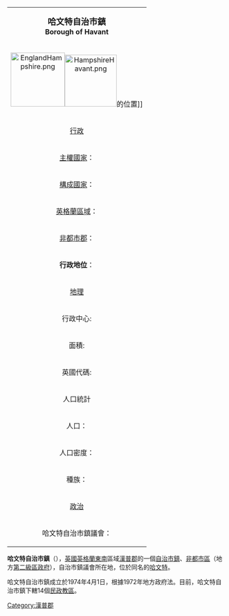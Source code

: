 {{unreferenced|time=2017-06-17T09:07:33+00:00}}
{| class="infobox bordered" align=right cellpadding=4 cellspacing=0 width=275 style="clear:right; margin: 0 0 1em 1em; background: #f9f9f9;  font-size: 95%;"
|-
|colspan=2 align=center bgcolor="#BFDFFF"|<big>'''哈文特自治市鎮'''</big><br />'''Borough of Havant'''</big>
|-
!colspan=2 align=center|[[Image:EnglandHampshire.png|125px]][[Image:HampshireHavant.png|120px]]的位置]]
|-
!colspan=2 align=center bgcolor="#BFDFFF"|[[行政|行政]]
|-
|[[主權國家|主權國家]]：|| [[英國|英國]]
|-
|[[構成國家|構成國家]]：|| [[英格蘭|英格蘭]]
|-
|[[英格蘭區域|英格蘭區域]]：|| [[東南英格蘭|東南英格蘭]]
|-
|[[非都市郡|非都市郡]]：|| [[漢普郡|漢普郡]]
|-
|'''行政地位'''：||'''非都市區'''、[[英國自治市鎮地位|自治市鎮]]
（第二級地方行政區）
|-
!colspan=2 align=center bgcolor="#BFDFFF"|[[地理|地理]]
|-
|行政中心:||[[哈文特|哈文特]]
|-
|面積:||55.33 km²
（英格蘭排名266）
|-
|英國代碼:||24UH
|-
!colspan=2 align=center bgcolor="#BFDFFF"|人口統計
|-
|人口：||116,900人
（英格蘭排名180）
|-
|人口密度：||2111 / km²
|-
|種族：||98.5% 白種人<br/>
|-
!colspan=2 align=center bgcolor="#BFDFFF"|[[政治|政治]]
|-
|哈文特自治市鎮議會：||[http://www.havant.gov.uk/  www.havant.gov.uk]{{Wayback|url=http://www.havant.gov.uk/ |date=20141222163707 }}
|}

'''哈文特自治市鎮'''（{{lang-en|Borough of Havant}}），[[英國|英國]][[英格蘭|英格蘭]][[東南英格蘭|東南]]區域[[漢普郡|漢普郡]]的一個[[英國自治市鎮地位|自治市鎮]]、[[非都市區|非都市區]]（地方[[英格蘭的區|第二級區政府]]），自治市鎮議會所在地，位於同名的[[哈文特|哈文特]]。


哈文特自治市鎮成立於1974年4月1日，根據1972年地方政府法。目前，哈文特自治市鎮下轄14個[[民政教區|民政教區]]。



[[Category:漢普郡|Category:漢普郡]]
